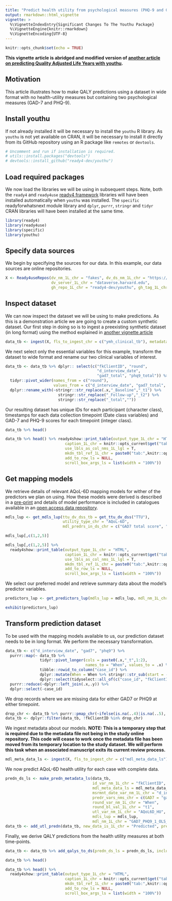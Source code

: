 ```yaml
---
title: "Predict health utility from psychological measures (PHQ-9 and GAD-7)"
output: rmarkdown::html_vignette
vignette: >
  %\VignetteIndexEntry{Significant Changes To The Youthu Package}
  %\VignetteEngine{knitr::rmarkdown}
  %\VignetteEncoding{UTF-8}
---
```


```r
knitr::opts_chunk$set(echo = TRUE)
```

**This vignette article is abridged and modified version of [another article on predicting Quality Adjusted Life Years with youthu](https://ready4-dev.github.io/youthu/articles/Prediction_With_Mdls.html).**

## Motivation
This article illustrates how to make QALY predictions using a dataset in wide format with no health-utility measures but containing two psychological measures (GAD-7 and PHQ-9).

## Install youthu
If not already installed it will be necessary to install the `youthu` R library. As `youthu` is not yet available on CRAN, it will be necessary to install it directly from its GitHub repository using an R package like `remotes` or `devtools`.

```r
# Uncomment and run if installation is required.
# utils::install.packages("devtools") 
# devtools::install_github("ready4-dev/youthu")
```

## Load required packages
We now load the libraries we will be using in subsequent steps. Note, both the `ready4` and `ready4use` [ready4 framework](https://www.ready4-dev.com/) libraries will have been installed automatically when `youthu` was installed. The `specific` readyforwhatsnext module library and `dplyr`, `purrr`, `stringr` and `tidyr` CRAN libraries will have been installed at the same time.

```r
library(ready4)
library(ready4use)
library(specific)
library(youthu)
```

## Specify data sources
We begin by specifying the sources for our data. In this example, our data sources are online repositories.

```r
X <- Ready4useRepos(dv_nm_1L_chr = "fakes", dv_ds_nm_1L_chr = "https://doi.org/10.7910/DVN/HJXYKQ", 
                    dv_server_1L_chr = "dataverse.harvard.edu",
                    gh_repo_1L_chr = "ready4-dev/youthu", gh_tag_1L_chr = "v0.0.0.91125")
```

## Inspect dataset
We can now inspect the dataset we will be using to make predictions. As this is a demonstration article we are going to create a custom synthetic dataset. Our first step in doing so is to ingest a preexisting synthetic dataset (in long format) using the method explained in [another vignette article](https://ready4-dev.github.io/ready4use/articles/V_03.html)

```r
data_tb <- ingest(X, fls_to_ingest_chr = c("ymh_clinical_tb"), metadata_1L_lgl = F)
```

We next select only the essential variables for this example, transform the dataset to wide format and rename our two clinical variables of interest.

```r
data_tb <- data_tb %>% dplyr:: select(c("fkClientID", "round", 
                                        "d_interview_date", 
                                        "gad7_total", "phq9_total")) %>%
  tidyr::pivot_wider(names_from = c("round"), 
                     values_from = c("d_interview_date", "gad7_total", "phq9_total")) %>%
  dplyr::rename_with(~stringr::str_replace(.x,"_Baseline","_t1") %>% 
                       stringr::str_replace("_Follow-up","_t2") %>% 
                       stringr::str_replace("_total",""))
```

Our resulting dataset has unique IDs for each participant (character class), timestamps for each data collection timepoint (Date class variables) and GAD-7 and PHQ-9 scores for each timepoint (integer class).

```r
data_tb %>% head()
```

```r
data_tb %>% head() %>% ready4show::print_table(output_type_1L_chr = "HTML",
                          caption_1L_chr = knitr::opts_current$get("tab.cap"),
                          use_lbls_as_col_nms_1L_lgl = T,
                          mkdn_tbl_ref_1L_chr = paste0("tab:",knitr::opts_current$get("tab.id")),
                          add_to_row_ls = NULL,
                          scroll_box_args_ls = list(width = "100%")) 
```

## Get mapping models
We retrieve details of relevant AQoL-6D mapping models for wither of the predictors we plan on using. How these models were derived is described in a [pre-print](https://doi.org/10.1101/2021.07.07.21260129) and details of model performance is included in catalogues available in an [open access data repository](https://doi.org/10.7910/DVN/DKDIB0).

```r
mdls_lup <- get_mdls_lup(ttu_dv_dss_tb = get_ttu_dv_dss("TTU"),
                         utility_type_chr = "AQoL-6D",
                         mdl_predrs_in_ds_chr = c("GAD7 total score", "PHQ9 total score"))
```

```r
mdls_lup[,c(1,2,5)] 
```

```r
mdls_lup[,c(1,2,5)] %>% 
  ready4show::print_table(output_type_1L_chr = "HTML",
                          caption_1L_chr = knitr::opts_current$get("tab.cap"),
                          use_lbls_as_col_nms_1L_lgl = T,
                          mkdn_tbl_ref_1L_chr = paste0("tab:",knitr::opts_current$get("tab.id")),
                          add_to_row_ls = NULL,
                          scroll_box_args_ls = list(width = "100%")) 
```

We select our preferred model and retrieve summary data about the model's predictor variables.

```r
predictors_lup <- get_predictors_lup(mdls_lup = mdls_lup, mdl_nm_1L_chr = "GAD7_PHQ9_1_OLS_CLL")
```

```r
exhibit(predictors_lup)
```

## Transform prediction dataset
To be used with the mapping models available to us, our prediction dataset needs to be in long format. We perform the necessary transformation.

```r
data_tb <- c("d_interview_date", "gad7", "phq9") %>%
  purrr::map(~ data_tb %>%
               tidyr::pivot_longer(cols = paste0(.x,"_t",1:2), 
                                   names_to = "When", values_to = .x) %>%
               tibble::rowid_to_column("case_id") %>%
               dplyr::mutate(When = When %>% stringr::str_sub(start = -2L) %>% factor()) %>%
               dplyr::select(tidyselect::all_of(c("case_id", "fkClientID","When",.x)))) %>%
  purrr::reduce(~dplyr::left_join(.x,.y)) %>%
  dplyr::select(-case_id)
```
We drop records where we are missing data for either GAD7 or PHQ9 at either timepoint.

```r
drop_chr <- data_tb %>% purrr::pmap_chr(~ifelse(is.na(..4)|is.na(..5),..1,NA_character_)) %>% purrr::discard(is.na)
data_tb <- dplyr::filter(data_tb, !fkClientID %in% drop_chr)
```


We ingest metadata about our models. **NOTE: This is a temporary step that is required due to the metadata file not being in the study online repository. This code will cease to work once the metadata file has been moved from its temporary location to the study dataset. We will perform this task when an associated manuscript exits its current review process.**

```r
mdl_meta_data_ls <- ingest(X, fls_to_ingest_chr = c("mdl_meta_data_ls"), metadata_1L_lgl = F)
```


We now predict AQoL-6D health utility for each case with complete data.

```r
predn_ds_ls <- make_predn_metadata_ls(data_tb,
                                      id_var_nm_1L_chr = "fkClientID",
                                      mdl_meta_data_ls = mdl_meta_data_ls,
                                      msrmnt_date_var_nm_1L_chr = "d_interview_date",
                                      predr_vars_nms_chr = c(GAD7 = "gad7", PHQ9 = "phq9"),
                                      round_var_nm_1L_chr = "When",
                                      round_bl_val_1L_chr = "t1",
                                      utl_var_nm_1L_chr = "AQoL6D_HU",
                                      mdls_lup = mdls_lup,
                                      mdl_nm_1L_chr = "GAD7_PHQ9_1_OLS_CLL")
data_tb <- add_utl_predn(data_tb, new_data_is_1L_chr = "Predicted", predn_ds_ls = predn_ds_ls)
```

Finally, we derive QALY predictions from the health utility measures at both time-points.

```r
data_tb <- data_tb %>% add_qalys_to_ds(predn_ds_ls = predn_ds_ls, include_predrs_1L_lgl = F, reshape_1L_lgl = T)
```

```r
data_tb %>% head() 
```
```r
data_tb %>% head() %>%
  ready4show::print_table(output_type_1L_chr = "HTML",
                          caption_1L_chr = knitr::opts_current$get("tab.cap"),
                          mkdn_tbl_ref_1L_chr = paste0("tab:",knitr::opts_current$get("tab.id")),
                          add_to_row_ls = NULL,
                          scroll_box_args_ls = list(width = "100%"))
```
